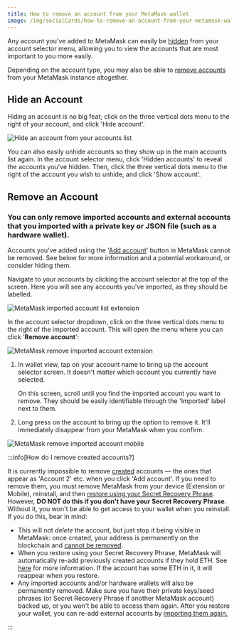 ```yaml
---
title: How to remove an account from your MetaMask wallet
image: /img/socialCards/how-to-remove-an-account-from-your-metamask-wallet.jpg
---
```



<CustomLayout />


Any account you've added to MetaMask can easily be [hidden](#hide-an-account) from your account selector menu, allowing you to view the accounts that are most important to you more easily.

Depending on the account type, you may also be able to [remove accounts](#remove-an-account) from your MetaMask instance altogether.

## Hide an Account

Hiding an account is no big feat; click on the three vertical dots menu to the right of your account, and click 'Hide account'.

<div class="center-container">
  <div class="img-small">
    <img
      src={
        require("../../../img/managing-my-wallet/accounts-and-addresses/how-to-remove-an-account-from-your-metamask-wallet/MetaMask_hide_account.gif")
          .default
      }
      alt="Hide an account from your accounts list"
    />
  </div>
</div>

You can also easily unhide accounts so they show up in the main accounts list again. In the account selector menu, click 'Hidden accounts' to reveal the accounts you've hidden. Then, click the three vertical dots menu to the right of the account you wish to unhide, and click 'Show account'.

## Remove an Account

### **You can only remove imported accounts** and external accounts that you imported with a private key or JSON file (such as a hardware wallet).

Accounts you've added using the '[Add account](/managing-my-wallet/accounts-and-addresses/how-to-add-accounts-in-your-wallet)' button in MetaMask cannot be removed. See below for more information and a potential workaround, or consider hiding them.

<Tabs>

<TabItem value="Extension" label="Extension">

Navigate to your accounts by clicking the account selector at the top of the screen. Here you will see any accounts you've imported, as they should be labelled.

<div class="center-container">
  <div class="img-small">
    <img
      src={
        require("../../../img/managing-my-wallet/accounts-and-addresses/how-to-remove-an-account-from-your-metamask-wallet/MetaMask_imported_account_list_extension.png")
          .default
      }
      alt="MetaMask imported account list extension"
    />
  </div>
</div>

In the account selector dropdown, click on the three vertical dots menu to the right of the imported account. This will open the menu where you can click '**Remove account**':

<div class="center-container">
  <div class="img-small">
    <img
      src={
        require("../../../img/managing-my-wallet/accounts-and-addresses/how-to-remove-an-account-from-your-metamask-wallet/MetaMask_remove_imported_account_extension.gif")
          .default
      }
      alt="MetaMask remove imported account extension"
    />
  </div>
</div>

</TabItem>

<TabItem value="Mobile" label="Mobile">

1. In wallet view, tap on your account name to bring up the account selector screen. It doesn't matter which account you currently have selected.

   On this screen, scroll until you find the imported account you want to remove. They should be easily identifiable through the 'Imported' label next to them.

2. Long press on the account to bring up the option to remove it. It'll immediately disappear from your MetaMask when you confirm.

<div class="center-container">
  <div class="img-small">
    <img
      src={
        require("../../../img/managing-my-wallet/accounts-and-addresses/how-to-remove-an-account-from-your-metamask-wallet/MetaMask_remove_imported_account_mobile.gif")
          .default
      }
      alt="MetaMask remove imported account mobile"
    />
  </div>
</div>

</TabItem>

</Tabs>

:::info[How do I remove created accounts?]

It is currently impossible to remove [created](/managing-my-wallet/accounts-and-addresses/how-to-add-accounts-in-your-wallet) accounts — the ones that appear as 'Account 2' etc. when you click 'Add account'. If you need to remove them, you must remove MetaMask from your device (Extension or Mobile), reinstall, and then [restore using your Secret Recovery Phrase](/managing-my-wallet/resetting-deleting-and-restoring/how-to-restore-your-metamask-wallet-from-secret-recovery-phrase). However, **DO NOT do this if you don't have your Secret Recovery Phrase**. Without it, you won't be able to get access to your wallet when you reinstall. If you do this, bear in mind:

- This will not _delete_ the account, but just stop it being visible in MetaMask: once created, your address is permanently on the blockchain and [cannot be removed](/managing-my-wallet/resetting-deleting-and-restoring/how-can-i-delete-my-metamask-wallet).
- When you restore using your Secret Recovery Phrase, MetaMask will automatically re-add previously created accounts if they hold ETH. See [here](/managing-my-wallet/resetting-deleting-and-restoring/how-to-restore-your-metamask-wallet-from-secret-recovery-phrase) for more information. If the account has some ETH in it, it will reappear when you restore.
- Any imported accounts and/or hardware wallets will also be permanently removed. Make sure you have their private keys/seed phrases (or Secret Recovery Phrase if another MetaMask account) backed up, or you won't be able to access them again. After you restore your wallet, you can re-add external accounts by [importing them again.](/managing-my-wallet/accounts-and-addresses/how-to-import-an-account)

:::
